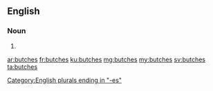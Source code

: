 ==English==

===Noun===
{{head|en|plural}}

# {{plural of|butch|lang=en}}

[[Category:English plurals ending in "-es"]]

[[ar:butches]]
[[fr:butches]]
[[ku:butches]]
[[mg:butches]]
[[my:butches]]
[[sv:butches]]
[[ta:butches]]